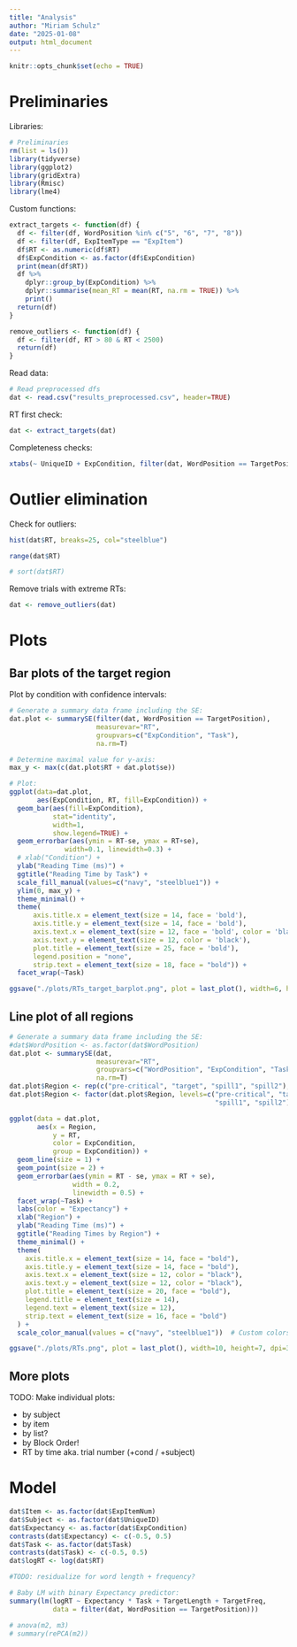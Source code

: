 ```yaml
---
title: "Analysis"
author: "Miriam Schulz"
date: "2025-01-08"
output: html_document
---
```


```r
knitr::opts_chunk$set(echo = TRUE)
```


# Preliminaries

Libraries: 

```r
# Preliminaries
rm(list = ls())
library(tidyverse)
library(ggplot2)
library(gridExtra)
library(Rmisc)
library(lme4)
```

Custom functions:

```r
extract_targets <- function(df) {
  df <- filter(df, WordPosition %in% c("5", "6", "7", "8"))
  df <- filter(df, ExpItemType == "ExpItem")
  df$RT <- as.numeric(df$RT)
  df$ExpCondition <- as.factor(df$ExpCondition)
  print(mean(df$RT))
  df %>%
    dplyr::group_by(ExpCondition) %>%
    dplyr::summarise(mean_RT = mean(RT, na.rm = TRUE)) %>%
    print()
  return(df)
}

remove_outliers <- function(df) {
  df <- filter(df, RT > 80 & RT < 2500)
  return(df)
}
```


Read data:

```r
# Read preprocessed dfs
dat <- read.csv("results_preprocessed.csv", header=TRUE)
```


RT first check:

```r
dat <- extract_targets(dat)
```


Completeness checks:

```r
xtabs(~ UniqueID + ExpCondition, filter(dat, WordPosition == TargetPosition))
```



# Outlier elimination

Check for outliers:

```r
hist(dat$RT, breaks=25, col="steelblue")

range(dat$RT)

# sort(dat$RT)
```

Remove trials with extreme RTs:

```r
dat <- remove_outliers(dat)
```



# Plots

## Bar plots of the target region

Plot by condition with confidence intervals:

```r
# Generate a summary data frame including the SE:
dat.plot <- summarySE(filter(dat, WordPosition == TargetPosition),
                      measurevar="RT",
                      groupvars=c("ExpCondition", "Task"),
                      na.rm=T)

# Determine maximal value for y-axis:
max_y <- max(c(dat.plot$RT + dat.plot$se))

# Plot:
ggplot(data=dat.plot,
       aes(ExpCondition, RT, fill=ExpCondition)) + 
  geom_bar(aes(fill=ExpCondition),
           stat="identity",
           width=1,
           show.legend=TRUE) +
  geom_errorbar(aes(ymin = RT-se, ymax = RT+se),
              width=0.1, linewidth=0.3) +
  # xlab("Condition") +
  ylab("Reading Time (ms)") +
  ggtitle("Reading Time by Task") +
  scale_fill_manual(values=c("navy", "steelblue1")) +
  ylim(0, max_y) +
  theme_minimal() + 
  theme(
      axis.title.x = element_text(size = 14, face = 'bold'),
      axis.title.y = element_text(size = 14, face = 'bold'),
      axis.text.x = element_text(size = 12, face = 'bold', color = 'black'),
      axis.text.y = element_text(size = 12, color = 'black'),
      plot.title = element_text(size = 25, face = 'bold'),
      legend.position = "none",
      strip.text = element_text(size = 18, face = "bold")) + 
  facet_wrap(~Task)

ggsave("./plots/RTs_target_barplot.png", plot = last_plot(), width=6, height=4, dpi=320)
```


## Line plot of all regions

```r
# Generate a summary data frame including the SE:
#dat$WordPosition <- as.factor(dat$WordPosition)
dat.plot <- summarySE(dat,
                      measurevar="RT",
                      groupvars=c("WordPosition", "ExpCondition", "Task"),
                      na.rm=T)
dat.plot$Region <- rep(c("pre-critical", "target", "spill1", "spill2"), each=4)
dat.plot$Region <- factor(dat.plot$Region, levels=c("pre-critical", "target",
                                                    "spill1", "spill2"))

ggplot(data = dat.plot,
       aes(x = Region,
           y = RT,
           color = ExpCondition,
           group = ExpCondition)) +
  geom_line(size = 1) +
  geom_point(size = 2) +
  geom_errorbar(aes(ymin = RT - se, ymax = RT + se), 
                width = 0.2, 
                linewidth = 0.5) +
  facet_wrap(~Task) +
  labs(color = "Expectancy") +
  xlab("Region") +
  ylab("Reading Time (ms)") +
  ggtitle("Reading Times by Region") +
  theme_minimal() +
  theme(
    axis.title.x = element_text(size = 14, face = "bold"),
    axis.title.y = element_text(size = 14, face = "bold"),
    axis.text.x = element_text(size = 12, color = "black"),
    axis.text.y = element_text(size = 12, color = "black"),
    plot.title = element_text(size = 20, face = "bold"),
    legend.title = element_text(size = 14),
    legend.text = element_text(size = 12),
    strip.text = element_text(size = 16, face = "bold")
  ) +
  scale_color_manual(values = c("navy", "steelblue1"))  # Custom colors

ggsave("./plots/RTs.png", plot = last_plot(), width=10, height=7, dpi=320)
```

## More plots

TODO: Make individual plots:

- by subject
- by item
- by list?
- by Block Order!
- RT by time aka. trial number (+cond / +subject)


# Model

```r
dat$Item <- as.factor(dat$ExpItemNum)
dat$Subject <- as.factor(dat$UniqueID)
dat$Expectancy <- as.factor(dat$ExpCondition)
contrasts(dat$Expectancy) <- c(-0.5, 0.5)
dat$Task <- as.factor(dat$Task)
contrasts(dat$Task) <- c(-0.5, 0.5)
dat$logRT <- log(dat$RT)

#TODO: residualize for word length + frequency?

# Baby LM with binary Expectancy predictor:
summary(lm(logRT ~ Expectancy * Task + TargetLength + TargetFreq,
           data = filter(dat, WordPosition == TargetPosition)))

# anova(m2, m3)
# summary(rePCA(m2))
```

